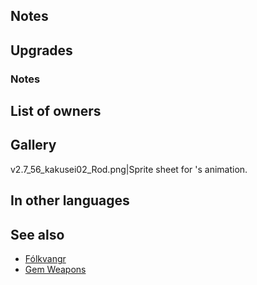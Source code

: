 {{SkillPage Tabs}}{{Weapon Infobox
|tagid=SID_トリレンマ＋
|weaponType=Staff
|altWeaponName=Trilemma Plus
|weaponName={{PAGENAME}}
|might=12
|range=2
|effect=After combat, if unit attacked, inflicts the following status on target and foes within 2 spaces of target through their next actions: "If unit has weapon-triangle advantage, boosts Atk by 20%. If unit has weapon-triangle disadvantage, reduces Atk by 20%."
|cost=300
|exclusive=0
|statModifiers=0,12,0,0,0
|required=Trilemma
|SE=se_effect_trilemma.flac
|refinePaths=default
|refineSP=350
|refineMedals=500
|refineStones=50
|effectSkill1=Calculates damage from staff like other weapons.
|iconSkill1=Wrathful Staff W.png
|tagidExtraSkill1=神
|effectSkill2=Foe cannot counterattack.
|iconSkill2=Dazzling Staff W.png
|tagidExtraSkill2=幻
|properties=random_owner
}}
==Notes==
{{IfUnitAttacked}}{{Triangle Adept}}
==Upgrades==
{{Weapon Upgrade List}}
===Notes===
{{Staff Plus Refines}}
==List of owners==
{{Skill Hero List}}
==Gallery==
<gallery>
v2.7_56_kakusei02_Rod.png|Sprite sheet for {{PAGENAME}}'s animation.
</gallery>
==In other languages==
{{OtherLanguages
|japanese=トリレンマ＋
|german=Trilemma+
|spanishEU=Trilema +
|spanishLA=Trilema +
|french=Trilemme +
|italian=Trilemma+
|chineseTW=托里連瑪＋
|portuguese=Trilema+
}}
==See also==
* [[Fólkvangr]]
* [[Gem Weapons]]
{{Weapons Navbox}}